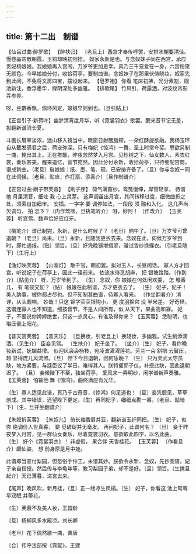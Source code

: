 ```yaml
---
---
---
```

title: 第十二出　制谱
---



【仙吕过曲·醉罗歌】 【醉扶归】 〔老旦上〕西宫才奉传呼罢，安排水榭要清佳。慢卷晶帘散朝霞，玉钩却映初阳挂。 奴家永新是也。与念奴妹子同在西宫，承应贵妃杨娘娘。我娘娘再入宫闱，万岁爷更加恩幸。真乃三千宠爱在一身，六宫粉黛无颜色。今早娘娘分付，收拾荷亭，要制曲谱。念奴妹子在那里伏侍晓妆，奴家先到此间，不免将文房四宝，摆设起来。 【皂罗袍】 你看 笔床初拂，光分素劄，砚池新注，香浮墨华，绿阴深处多幽雅。 【排歌尾】 竹风引，荷露洒，对波纹帘影弄参差。

呀，兰麝香飘，佩环风定，娘娘早则到也。〔旦引贴上〕



【正宫引子·新荷叶】幽梦清宵度月华，听《霓裳羽衣》歌罢。醒来音节记无差，拟翻新谱消长夏。

斗画长眉翠淡浓，远山移入镜当中。晓窗日射胭脂颊，一朵红酥旋欲融。我杨玉环自从截发感君之后，荷宠弥深。只有梅妃《惊鸿》一舞，圣上时常夸奖。思欲另制一曲，掩出其上。正在推敲，昨夜忽然梦入月宫。见桂树之下，仙女数人，素衣红裳，奏乐甚美。醒来追忆，音节宛然。因此分付永新，收拾荷亭，只待细配宫商，谱成新曲。〔老旦〕启娘娘：纸、墨、笔、砚，已安排齐备了。〔旦〕你与念奴一同在此伺候。〔老旦、贴应，作打扇、添香介〕〔旦作制谱介〕



【正宫过曲·刷子带芙蓉】 【刷子序】 荷气满窗纱，鸾笺慢伸，犀管轻拿， 待谱他 月里清音，细吐 我 心上灵芽。 这声调虽出月宫，其间转移过度，细微曲折之处，须索自加细审。 安插。一字字 要 调停如法，一段段 须 融和入化。 这几声尚欠调匀， 拍 怎下？〔内作莺啼，旦执笔听介〕 呀，妙阿！ 〔作改介〕 【玉芙蓉】 听宫莺、数声恰好应红牙。

〔搁笔介〕谱已制完，永新，是什么时候了？〔老旦〕晌午了。〔旦〕万岁爷可曾退朝？〔老旦〕尚未。〔旦〕永新，且随我更衣去来。念奴在此，伺候万岁爷到时，即忙通报。〔贴〕领旨。〔旦〕好凭晚镜增蛾翠，漫试香纱换蝶衣。〔引老旦随下〕〔生行上〕



【渔灯映芙蓉】 【山渔灯】 散千官，朝初罢。拟对玉人，长昼闲话。 寡人方才回宫，听说妃子在荷亭上，因此一径前来。 依流水待觅胡麻， 把 银塘路踏。〔作到介〕〔贴见介〕 呀，万岁爷到了。 〔生〕 念奴，你 娘娘在何处闲欢耍， 怎 堆香几， 有 笔砚交加？〔贴〕 娘娘在此制谱，方才更衣去了。 〔生〕 妃子，妃子！美人韵事，被你都占尽也。但不知制甚曲谱，待寡人看来。 〔作坐翻看介〕消详，从头觑咱。 妙哉！只这 锦字荧荧银钩小， 更 度羽换宫 没 半米差。 好奇怪，这谱连寡人也不知道。细按音节，不是人间所有，似 从天下，果曲高和寡。 妃子，不要说你娉婷绝世，只这一点灵心，有谁及得你来？ 【玉芙蓉】 恁聪明，也堪压倒上阳花。

【普天赏芙蓉】 【普天乐】 〔旦换妆，引老旦上〕换轻妆，多幽雅。试生绡添潇洒。〔见生介〕 臣妾见驾。 〔生扶介〕 妃子坐了。 〔坐介〕〔生〕 妃子，看你晚妆新试，妩媚益增。 似迎风袅袅杨枝，宛凌波濯濯莲花。芳兰一朵 斜把 云鬟压， 越 显得庞儿风流煞。〔旦〕 陛下今日退朝，因何恁晚？ 〔生〕 只为灵武太守员缺，地方紧要，与廷臣议了半日，难得其人。朕特擢郭子仪，补授此缺，因此退朝迟了。 〔旦〕 妾候陛下不至，独坐荷亭， 爱风来一弄明纱，闲学谱新声奏雅。 【玉芙蓉】 怕输他 舞《惊鸿》，曲终满座有光华。

〔生〕寡人适见此谱，真乃千古奇音，《惊鸿》何足道也！〔旦〕妾凭臆见，草草创成。其中错误，还望陛下更定。〔生〕再同妃子，细细点勘一番。〔老旦、贴暗下〕〔生、旦并坐翻谱介〕



【朱奴折芙蓉】 【朱奴儿】 倚长袖香肩并亚，翻新谱玉纤同把。〔生〕 妃子，似你 绝调佳人世真寡， 要 觅破绽并无毫发。 再问妃子，此谱何名？ 〔旦〕 妾于昨夜梦入月宫，见一群仙女奏乐，尽着霓裳羽衣。意欲取此四字，以名此曲。 〔生〕 好个《霓裳羽衣》！ 非虚假， 果合伴 天香桂花。 【玉芙蓉】 〔作看旦介〕觑仙姿， 想 前身原是月中娃。

此谱即当宣付梨园，但恐俗手伶工，未谙其妙。朕欲令永新、念奴，先抄图谱，妃子亲自指授。然后传与李龟年等，教习梨园子弟，却不是好。〔旦〕领旨。〔生携旦起介〕天已薄暮，进宫去来。



【尾声】晚风吹，新月挂，〔旦〕正一缕凉生凤榻。〔生〕 妃子，你看这 池上鸳鸯 早双眠 并蒂花。

〔生〕芙蓉不及美人妆，王昌龄



〔旦〕杨柳风多水殿凉。刘长卿



〔老旦〕花下偶然歌一曲，曹唐



〔合〕传呼法部按《霓裳》。王建